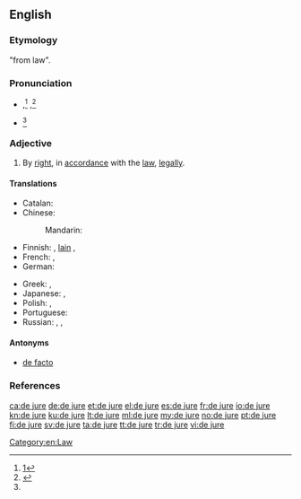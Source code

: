 ==English==
{{wikipedia}}

===Etymology===
{{etyl|la|en}} "from law".

===Pronunciation===
* {{a|US}} {{IPA|/deɪ ˈd͡ʒʊɹi/|lang=en}},<ref name="OALD8">[http://oald8.oxfordlearnersdictionaries.com/dictionary/de-jure]</ref> {{IPAchar|/deɪ ˈd͡ʒʊəɹeɪ/|lang=en}},<ref>{{R:Dictionary.com}}</ref> {{IPAchar|/di ˈd͡ʒʊɹi/|/di ˈd͡ʒʊɹ/|/di ˈʒʊɹ/|lang=en}}
* {{a|UK}} {{IPA|/deɪ ˈd͡ʒʊəɹi/|lang=en}}<ref name="OALD8"></ref>
<!--
some places also {{IPA|/deɪ ˈjʊəɹeɪ/}}, /deɪ ˈd͡ʒʊɹ/, /deɪ ˈʒʊɹ/ ?
-->{{attention|en|see the question above ^}}

===Adjective===
{{en-adj|head=[[de]] [[jure]]|-}}

# By [[right]], in [[accordance]] with the [[law]], [[legally]].

====Translations====
{{trans-top|by right}}
* Catalan: {{t+|ca|de iure}}
* Chinese:
*: Mandarin: {{t+|cmn|法律|tr=ànzhào fǎlǜ|alt=按照法律|sc=Hani}}
* Finnish: {{t+|fi|de jure}}, [[laki#Finnish|lain]] {{t+|fi|mukaan}}, {{t|fi|laillisesti}}
* French: {{t+|fr|de jure}}, {{t+|fr|de droit}}
* German: {{t+|de|de jure}}
{{trans-mid}}
* Greek: {{t+|el|αυτοδικαίως|tr=aftodikaíos|sc=Grek}}, {{t|el|εκ του νόμου|tr=ek tou nómou|sc=Grek}}
* Japanese: {{t|ja|デ・ジュリ|tr=de-juri|sc=Jpan}}, {{t|ja|法律上|tr=ほうりつじょうの, hōritsujō no|alt=法律上の|sc=Jpan}}
* Polish: {{t|pl|wedle prawa}}, {{t|pl|de jure}}
* Portuguese: {{t+|pt|de jure}}
* Russian: {{t+|ru|де-юре|tr=dɛ-júrɛ|sc=Cyrl}}, {{t+|ru|юридический|tr=juridíčeskij|sc=Cyrl}}, {{t+|ru|право|tr=po právu|alt=по праву|sc=Cyrl}}
{{trans-bottom}}

====Antonyms====
* [[de facto]]

===References===
<references/>

[[Category:en:Law]]

[[ca:de jure]]
[[de:de jure]]
[[et:de jure]]
[[el:de jure]]
[[es:de jure]]
[[fr:de jure]]
[[io:de jure]]
[[kn:de jure]]
[[ku:de jure]]
[[lt:de jure]]
[[ml:de jure]]
[[my:de jure]]
[[no:de jure]]
[[pt:de jure]]
[[fi:de jure]]
[[sv:de jure]]
[[ta:de jure]]
[[tt:de jure]]
[[tr:de jure]]
[[vi:de jure]]